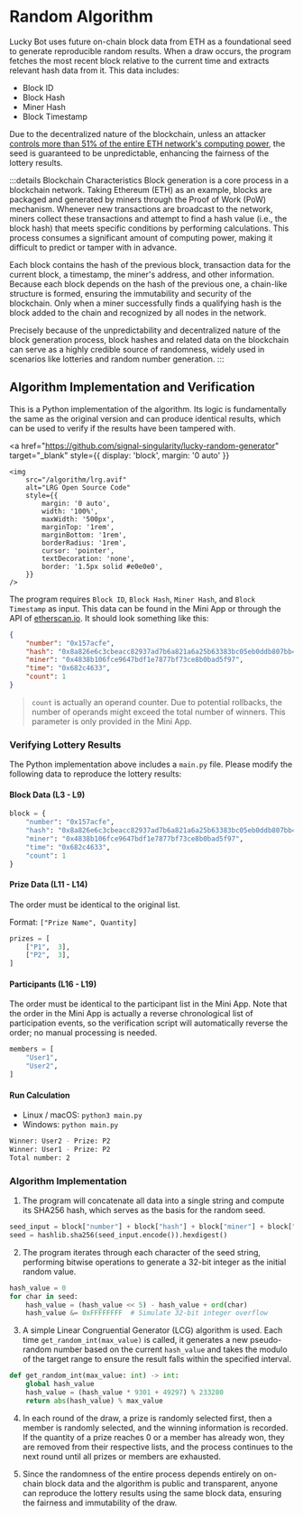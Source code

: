 # Random Algorithm

Lucky Bot uses future on-chain block data from ETH as a foundational seed to generate reproducible random results. When a draw occurs, the program fetches the most recent block relative to the current time and extracts relevant hash data from it. This data includes:

- Block ID
- Block Hash
- Miner Hash
- Block Timestamp

Due to the decentralized nature of the blockchain, unless an attacker [controls more than 51% of the entire ETH network's computing power](https://www.investopedia.com/terms/1/51-attack.asp), the seed is guaranteed to be unpredictable, enhancing the fairness of the lottery results.

:::details Blockchain Characteristics
Block generation is a core process in a blockchain network. Taking Ethereum (ETH) as an example, blocks are packaged and generated by miners through the Proof of Work (PoW) mechanism. Whenever new transactions are broadcast to the network, miners collect these transactions and attempt to find a hash value (i.e., the block hash) that meets specific conditions by performing calculations. This process consumes a significant amount of computing power, making it difficult to predict or tamper with in advance.

Each block contains the hash of the previous block, transaction data for the current block, a timestamp, the miner's address, and other information. Because each block depends on the hash of the previous one, a chain-like structure is formed, ensuring the immutability and security of the blockchain. Only when a miner successfully finds a qualifying hash is the block added to the chain and recognized by all nodes in the network.

Precisely because of the unpredictability and decentralized nature of the block generation process, block hashes and related data on the blockchain can serve as a highly credible source of randomness, widely used in scenarios like lotteries and random number generation.
:::

## Algorithm Implementation and Verification

This is a Python implementation of the algorithm. Its logic is fundamentally the same as the original version and can produce identical results, which can be used to verify if the results have been tampered with.

<a
    href="https://github.com/signal-singularity/lucky-random-generator"
    target="_blank"
    style={{ display: 'block', margin: '0 auto' }}
>
    <img
        src="/algorithm/lrg.avif"
        alt="LRG Open Source Code"
        style={{
            margin: '0 auto',
            width: '100%',
            maxWidth: '500px',
            marginTop: '1rem',
            marginBottom: '1rem',
            borderRadius: '1rem',
            cursor: 'pointer',
            textDecoration: 'none',
            border: '1.5px solid #e0e0e0',
        }}
    />
</a>

The program requires `Block ID`, `Block Hash`, `Miner Hash`, and `Block Timestamp` as input. This data can be found in the Mini App or through the API of [etherscan.io](https://etherscan.io). It should look something like this:

```json title="JSON"
{
    "number": "0x157acfe",
    "hash": "0x8a826e6c3cbeacc82937ad7b6a821a6a25b63383bc05eb0ddb807bb41c518d34",
    "miner": "0x4838b106fce9647bdf1e7877bf73ce8b0bad5f97",
    "time": "0x682c4633",
    "count": 1
}
```

> `count` is actually an operand counter. Due to potential rollbacks, the number of operands might exceed the total number of winners. This parameter is only provided in the Mini App.

### Verifying Lottery Results

The Python implementation above includes a `main.py` file. Please modify the following data to reproduce the lottery results:

#### Block Data (L3 - L9)

```py title="Python"
block = {
    "number": "0x157acfe",
    "hash": "0x8a826e6c3cbeacc82937ad7b6a821a6a25b63383bc05eb0ddb807bb41c518d34",
    "miner": "0x4838b106fce9647bdf1e7877bf73ce8b0bad5f97",
    "time": "0x682c4633",
    "count": 1
}
```

#### Prize Data (L11 - L14)

The order must be identical to the original list.

Format: `["Prize Name", Quantity]`

```py title="Python"
prizes = [
    ["P1",  3],
    ["P2",  3],
]
```

#### Participants (L16 - L19)

The order must be identical to the participant list in the Mini App. Note that the order in the Mini App is actually a reverse chronological list of participation events, so the verification script will automatically reverse the order; no manual processing is needed.

```py title="Python"
members = [
    "User1",
    "User2",
]
```

#### Run Calculation

- Linux / macOS: `python3 main.py`
- Windows: `python main.py`

```bash title="Output"
Winner: User2 - Prize: P2
Winner: User1 - Prize: P2
Total number: 2
```

### Algorithm Implementation

1. The program will concatenate all data into a single string and compute its SHA256 hash, which serves as the basis for the random seed.

```py title="Python"
seed_input = block["number"] + block["hash"] + block["miner"] + block["time"]
seed = hashlib.sha256(seed_input.encode()).hexdigest()
```

2. The program iterates through each character of the seed string, performing bitwise operations to generate a 32-bit integer as the initial random value.

```py title="Python"
hash_value = 0
for char in seed:
    hash_value = (hash_value << 5) - hash_value + ord(char)
    hash_value &= 0xFFFFFFFF  # Simulate 32-bit integer overflow
```

3. A simple Linear Congruential Generator (LCG) algorithm is used. Each time `get_random_int(max_value)` is called, it generates a new pseudo-random number based on the current `hash_value` and takes the modulo of the target range to ensure the result falls within the specified interval.

```py title="Python"
def get_random_int(max_value: int) -> int:
    global hash_value
    hash_value = (hash_value * 9301 + 49297) % 233280
    return abs(hash_value) % max_value
```

4. In each round of the draw, a prize is randomly selected first, then a member is randomly selected, and the winning information is recorded. If the quantity of a prize reaches 0 or a member has already won, they are removed from their respective lists, and the process continues to the next round until all prizes or members are exhausted.

5. Since the randomness of the entire process depends entirely on on-chain block data and the algorithm is public and transparent, anyone can reproduce the lottery results using the same block data, ensuring the fairness and immutability of the draw.
